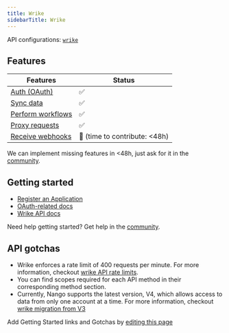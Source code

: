 ```yaml
---
title: Wrike
sidebarTitle: Wrike
---
```


API configurations: [`wrike`](https://nango.dev/providers.yaml)

## Features

| Features | Status |
| - | - |
| [Auth (OAuth)](/integrate/guides/authorize-an-api) | ✅ |
| [Sync data](/integrate/guides/sync-data-from-an-api) | ✅ |
| [Perform workflows](/integrate/guides/perform-workflows-with-an-api) | ✅ |
| [Proxy requests](/integrate/guides/proxy-requests-to-an-api) | ✅ |
| [Receive webhooks](/integrate/guides/receive-webhooks-from-an-api) | 🚫 (time to contribute: &lt;48h) |

<Tip>We can implement missing features in &lt;48h, just ask for it in the [community](https://nango.dev/slack).</Tip>

## Getting started

-   [Register an Application](https://www.wrike.com/frontend/apps/index.html#/api)
-   [OAuth-related docs](https://developers.wrike.com/oauth-20-authorization)
-   [Wrike API docs](https://developers.wrike.com/overview)

<Tip>Need help getting started? Get help in the [community](https://nango.dev/slack).</Tip>

## API gotchas

-   Wrike enforces a rate limit of 400 requests per minute. For more information, checkout [wrike API rate limits](https://developers.wrike.com/faq/#:~:text=Our%20current%20rate,Center%20Request).
-   You can find scopes required for each API method in their corresponding method section.
-   Currently, Nango supports the latest version, V4, which allows access to data from only one account at a time. For more information, checkout [wrike migration from V3](https://developers.wrike.com/migration-from-api-v3/)

<Note>Add Getting Started links and Gotchas by [editing this page](https://github.com/nangohq/nango/tree/master/docs-v2/integrations/all/wrike.mdx)</Note>
